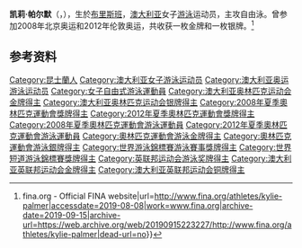 {{MedalTableTop}}
{{MedalCompetition|[[奧林匹克運動會|奧林匹克運動會]]}}
{{MedalGold | [[2008年夏季奧林匹克運動會|2008年北京]] | [[2008年夏季奧林匹克運動會游泳比賽|4x200米自由泳接力]]}}
{{MedalSilver|[[2012年夏季奥林匹克运动会|2012年伦敦]]|4×200米自由泳接力}}
{{MedalCompetition|[[世界短池游泳錦標賽|世界短池錦標賽]]}}
{{MedalGold|[[2008年世界短池游泳錦標賽|2008年曼徹斯特]] | 200米自由泳}}
{{MedalGold|[[2008年世界短池游泳錦標賽|2008年曼徹斯特]] | 400米自由泳}}
{{MedalSilver|[[2008年世界短池游泳錦標賽|2008年曼徹斯特]] | 800米自由泳}}
{{MedalBronze|[[2008年世界短池游泳錦標賽|2008年曼徹斯特]] | 4x200米自由泳接力}}
{{MedalBottom}}

'''凯莉·帕尔默'''（{{lang-en|'''Kylie Palmer'''}}，{{bd|1990年|2月25日}}），生於[[布里斯班|布里斯班]]，[[澳大利亚|澳大利亚]]女子[[游泳|游泳]]运动员，主攻自由泳。曾参加2008年北京奥运和2012年伦敦奥运，共收获一枚金牌和一枚银牌。<ref>{{Cite web|title=Kylie Palmer {{!}} fina.org - Official FINA website|url=http://www.fina.org/athletes/kylie-palmer|accessdate=2019-08-08|work=www.fina.org|archive-date=2019-09-15|archive-url=https://web.archive.org/web/20190915223227/http://www.fina.org/athletes/kylie-palmer|dead-url=no}}</ref>

== 参考资料 ==
{{reflist}}

{{Australia-stub}}
{{奥林匹克运动会游泳比赛女子4×200米自由泳接力冠军}}

{{Authority control}}
{{DEFAULTSORT:Palmer, Kylie}}
[[Category:昆士蘭人|Category:昆士蘭人]]
[[Category:澳大利亚女子游泳运动员|Category:澳大利亚女子游泳运动员]]
[[Category:澳大利亚奥运游泳运动员|Category:澳大利亚奥运游泳运动员]]
[[Category:女子自由式游泳運動員|Category:女子自由式游泳運動員]]
[[Category:澳大利亚奥林匹克运动会金牌得主|Category:澳大利亚奥林匹克运动会金牌得主]]
[[Category:澳大利亚奥林匹克运动会银牌得主|Category:澳大利亚奥林匹克运动会银牌得主]]
[[Category:2008年夏季奧林匹克運動會獎牌得主|Category:2008年夏季奧林匹克運動會獎牌得主]]
[[Category:2012年夏季奧林匹克運動會獎牌得主|Category:2012年夏季奧林匹克運動會獎牌得主]]
[[Category:2008年夏季奧林匹克運動會游泳運動員|Category:2008年夏季奧林匹克運動會游泳運動員]]
[[Category:2012年夏季奧林匹克運動會游泳運動員|Category:2012年夏季奧林匹克運動會游泳運動員]]
[[Category:奧林匹克運動會游泳金牌得主|Category:奧林匹克運動會游泳金牌得主]]
[[Category:奧林匹克運動會游泳銀牌得主|Category:奧林匹克運動會游泳銀牌得主]]
[[Category:世界游泳錦標賽游泳賽事獎牌得主|Category:世界游泳錦標賽游泳賽事獎牌得主]]
[[Category:世界短道游泳錦標賽獎牌得主|Category:世界短道游泳錦標賽獎牌得主]]
[[Category:英联邦运动会游泳奖牌得主|Category:英联邦运动会游泳奖牌得主]]
[[Category:澳大利亚英联邦运动会金牌得主|Category:澳大利亚英联邦运动会金牌得主]]
[[Category:澳大利亚英联邦运动会铜牌得主|Category:澳大利亚英联邦运动会铜牌得主]]